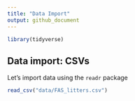 ```yaml
---
title: "Data Import"
output: github_document
---
```


```r
library(tidyverse)
```

## Data import: CSVs

Let's import data using the `readr` package

```r
read_csv("data/FAS_litters.csv")
```

